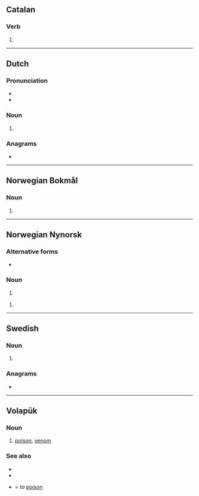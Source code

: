 {{also|Venen|vénen|veñen}}
==Catalan==

===Verb===
{{head|ca|verb form}}

# {{ca-verb form of|p=3|n=pl|t=pres|m=ind|vendre}}

----

==Dutch==

===Pronunciation===
* {{audio|nl|Nl-venen.ogg|Audio}}
* {{rhymes|nl|eːnən}}

===Noun===
{{head|nl|noun form}}

# {{nl-noun form of|pl|veen}}

===Anagrams===
* {{l|nl|neven}}

----

==Norwegian Bokmål==

===Noun===
{{head|nb|noun form|g=m}}

# {{inflection of|nb|vene||def|s}}

----

==Norwegian Nynorsk==

===Alternative forms===
* {{q|of vene}} {{l|nn|vena}}

===Noun===
{{head|nn|noun form|g=m}}

# {{inflection of|nn|ven||def|s}}

{{head|nn|noun form|g=f|g2=m}}

# {{inflection of|nn|vene||def|m|s}}

----

==Swedish==

===Noun===
{{head|sv|noun form}}

# {{sv-noun-form-def|ven}}

===Anagrams===
* {{anagrams|sv|a=eennv|venne}}

----

==Volapük==

===Noun===
{{head|vo|nouns}}

# [[poison]], [[venom]]

===See also===
* {{l|vo|venod}}
* {{l|vo|venom}}
* {{l|vo|venenön}} = ''to [[poison]]''